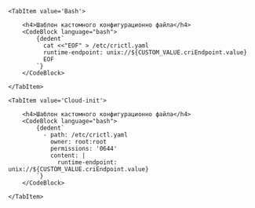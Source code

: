 

<Tabs groupId="install-type">

    <TabItem value='Bash'>

        <h4>Шаблон кастомного конфигурационно файла</h4>
        <CodeBlock language="bash">
            {dedent`
              cat <<"EOF" > /etc/crictl.yaml
              runtime-endpoint: unix://${CUSTOM_VALUE.criEndpoint.value}
              EOF
            `}
        </CodeBlock>

    </TabItem>

    <TabItem value='Cloud-init'>

        <h4>Шаблон кастомного конфигурационно файла</h4>
        <CodeBlock language="bash">
            {dedent`
              - path: /etc/crictl.yaml
                owner: root:root
                permissions: '0644'
                content: |
                  runtime-endpoint: unix://${CUSTOM_VALUE.criEndpoint.value}
            `}
        </CodeBlock>

    </TabItem>

</Tabs>

